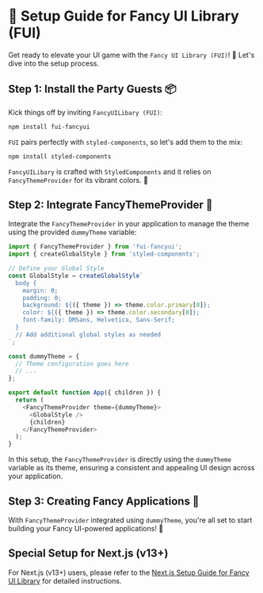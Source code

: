 
<Meta title="setup/Setup" />

# 🚀 Setup Guide for Fancy UI Library (FUI)

Get ready to elevate your UI game with the `Fancy UI Library (FUI)`! 🌟 Let's dive into the setup process.

## Step 1: Install the Party Guests 📦

Kick things off by inviting `FancyUILibary (FUI)`:

```bash
npm install fui-fancyui
```

`FUI` pairs perfectly with `styled-components`, so let's add them to the mix:

```bash
npm install styled-components
```

`FancyUILibary` is crafted with `StyledComponents` and it relies on `FancyThemeProvider` for its vibrant colors. 🌈

## Step 2: Integrate FancyThemeProvider 🎨

Integrate the `FancyThemeProvider` in your application to manage the theme using the provided `dummyTheme` variable:

```javascript
import { FancyThemeProvider } from 'fui-fancyui';
import { createGlobalStyle } from 'styled-components';

// Define your Global Style
const GlobalStyle = createGlobalStyle`
  body {
    margin: 0;
    padding: 0;
    background: ${({ theme }) => theme.color.primary[0]};
    color: ${({ theme }) => theme.color.secondary[0]};
    font-family: DMSans, Helvetica, Sans-Serif;
  }
  // Add additional global styles as needed
`;

const dummyTheme = {
  // Theme configuration goes here
  // ...
};

export default function App({ children }) {
  return (
    <FancyThemeProvider theme={dummyTheme}>
      <GlobalStyle />
      {children}
    </FancyThemeProvider>
  );
}
```

In this setup, the `FancyThemeProvider` is directly using the `dummyTheme` variable as its theme, ensuring a consistent and appealing UI design across your application.

## Step 3: Creating Fancy Applications 🌟

With `FancyThemeProvider` integrated using `dummyTheme`, you're all set to start building your Fancy UI-powered applications! 🎉

## Special Setup for Next.js (v13+)

For Next.js (v13+) users, please refer to the [Next.js Setup Guide for Fancy UI Library](./?path=/docs/stories-setupnext--docs) for detailed instructions.
